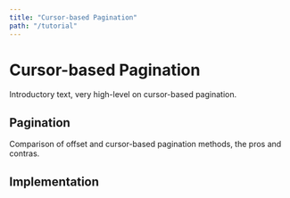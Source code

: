 ```yaml
---
title: "Cursor-based Pagination"
path: "/tutorial"
---
```


# Cursor-based Pagination

Introductory text, very high-level on cursor-based pagination.

## Pagination

Comparison of offset and cursor-based pagination methods, the pros and contras.

## Implementation


